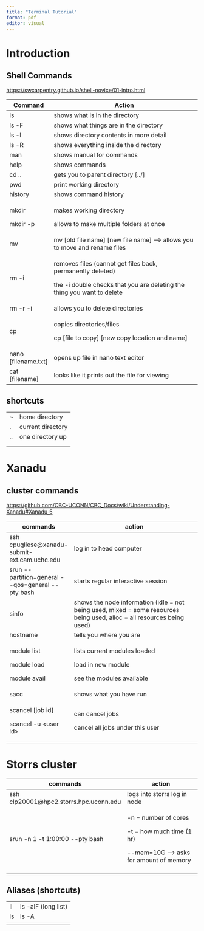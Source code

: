 ```yaml
---
title: "Terminal Tutorial"
format: pdf
editor: visual
---
```


# Introduction

## Shell Commands

<https://swcarpentry.github.io/shell-novice/01-intro.html>

+-----------------------+---------------------------------------------------------------------------------+
| Command               | Action                                                                          |
+=======================+=================================================================================+
| ls                    | shows what is in the directory                                                  |
+-----------------------+---------------------------------------------------------------------------------+
| ls -F                 | shows what things are in the directory                                          |
+-----------------------+---------------------------------------------------------------------------------+
| ls -l                 | shows directory contents in more detail                                         |
+-----------------------+---------------------------------------------------------------------------------+
| ls -R                 | shows everything inside the directory                                           |
+-----------------------+---------------------------------------------------------------------------------+
| man                   | shows manual for commands                                                       |
+-----------------------+---------------------------------------------------------------------------------+
| help                  | shows commands                                                                  |
+-----------------------+---------------------------------------------------------------------------------+
| cd ..                 | gets you to parent directory \[../\]                                            |
+-----------------------+---------------------------------------------------------------------------------+
| pwd                   | print working directory                                                         |
+-----------------------+---------------------------------------------------------------------------------+
| history               | shows command history                                                           |
+-----------------------+---------------------------------------------------------------------------------+
| mkdir                 | makes working directory                                                         |
|                       |                                                                                 |
| mkdir -p              | allows to make multiple folders at once                                         |
+-----------------------+---------------------------------------------------------------------------------+
| mv                    | mv \[old file name\] \[new file name\] --\> allows you to move and rename files |
+-----------------------+---------------------------------------------------------------------------------+
| rm -i                 | removes files (cannot get files back, permanently deleted)                      |
|                       |                                                                                 |
|                       | the -i double checks that you are deleting the thing you want to delete         |
+-----------------------+---------------------------------------------------------------------------------+
| rm -r -i              | allows you to delete directories                                                |
+-----------------------+---------------------------------------------------------------------------------+
| cp                    | copies directories/files                                                        |
|                       |                                                                                 |
|                       | cp \[file to copy\] \[new copy location and name\]                              |
+-----------------------+---------------------------------------------------------------------------------+
| nano \[filename.txt\] | opens up file in nano text editor                                               |
+-----------------------+---------------------------------------------------------------------------------+
| cat \[filename\]      | looks like it prints out the file for viewing                                   |
+-----------------------+---------------------------------------------------------------------------------+

## shortcuts

|     |                   |
|-----|-------------------|
| \~  | home directory    |
| .   | current directory |
| ..  | one directory up  |
|     |                   |
|     |                   |

# Xanadu

## cluster commands

<https://github.com/CBC-UCONN/CBC_Docs/wiki/Understanding-Xanadu#Xanadu_5>

+------------------------------------------------------+-------------------------------------------------------------------------------------------------------------------------+
| commands                                             | action                                                                                                                  |
+======================================================+=========================================================================================================================+
| ssh cpugliese\@xanadu-submit-ext.cam.uchc.edu        | log in to head computer                                                                                                 |
+------------------------------------------------------+-------------------------------------------------------------------------------------------------------------------------+
| srun \--partition=general \--qos=general \--pty bash | starts regular interactive session                                                                                      |
+------------------------------------------------------+-------------------------------------------------------------------------------------------------------------------------+
| sinfo                                                | shows the node information (idle = not being used, mixed = some resources being used, alloc = all resources being used) |
+------------------------------------------------------+-------------------------------------------------------------------------------------------------------------------------+
| hostname                                             | tells you where you are                                                                                                 |
+------------------------------------------------------+-------------------------------------------------------------------------------------------------------------------------+
| module list                                          | lists current modules loaded                                                                                            |
|                                                      |                                                                                                                         |
| module load                                          | load in new module                                                                                                      |
|                                                      |                                                                                                                         |
| module avail                                         | see the modules available                                                                                               |
+------------------------------------------------------+-------------------------------------------------------------------------------------------------------------------------+
| sacc                                                 | shows what you have run                                                                                                 |
+------------------------------------------------------+-------------------------------------------------------------------------------------------------------------------------+
| scancel \[job id\]                                   | can cancel jobs                                                                                                         |
|                                                      |                                                                                                                         |
| scancel -u \<user id\>                               | cancel all jobs under this user                                                                                         |
+------------------------------------------------------+-------------------------------------------------------------------------------------------------------------------------+

# Storrs cluster

+-----------------------------------------+--------------------------------------------+
| commands                                | action                                     |
+=========================================+============================================+
| ssh clp20001\@hpc2.storrs.hpc.uconn.edu | logs into storrs log in node               |
+-----------------------------------------+--------------------------------------------+
| srun -n 1 -t 1:00:00 \--pty bash        | -n = number of cores                       |
|                                         |                                            |
|                                         | -t = how much time (1 hr)                  |
|                                         |                                            |
|                                         | \--mem=10G ---\> asks for amount of memory |
+-----------------------------------------+--------------------------------------------+
|                                         |                                            |
+-----------------------------------------+--------------------------------------------+

## Aliases (shortcuts)

|     |                     |
|-----|---------------------|
| ll  | ls -alF (long list) |
| ls  | ls -A               |
|     |                     |
